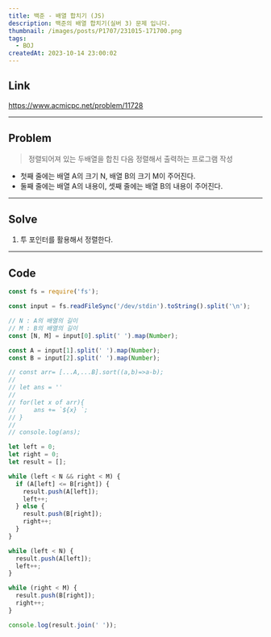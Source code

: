 ```yaml
---
title: 백준 - 배열 합치기 (JS)
description: 백준의 배열 합치기(실버 3) 문제 입니다.
thumbnail: /images/posts/P1707/231015-171700.png
tags:
  - BOJ
createdAt: 2023-10-14 23:00:02
---
```


## Link

https://www.acmicpc.net/problem/11728

<hr />

## Problem

> 정렬되어져 있는 두배열을 합친 다음 정렬해서 출력하는 프로그램 작성

- 첫째 줄에는 배열 A의 크기 N, 배열 B의 크기 M이 주어진다.
- 둘째 줄에는 배열 A의 내용이, 셋째 줄에는 배열 B의 내용이 주어진다.

<hr />

## Solve

1. 투 포인터를 활용해서 정렬한다.

<hr />

## Code

```javascript
const fs = require('fs');

const input = fs.readFileSync('/dev/stdin').toString().split('\n');

// N : A의 배열의 길이
// M : B의 배열의 길이
const [N, M] = input[0].split(' ').map(Number);

const A = input[1].split(' ').map(Number);
const B = input[2].split(' ').map(Number);

// const arr= [...A,...B].sort((a,b)=>a-b);
//
// let ans = ''
//
// for(let x of arr){
//     ans += `${x} `;
// }
//
// console.log(ans);

let left = 0;
let right = 0;
let result = [];

while (left < N && right < M) {
  if (A[left] <= B[right]) {
    result.push(A[left]);
    left++;
  } else {
    result.push(B[right]);
    right++;
  }
}

while (left < N) {
  result.push(A[left]);
  left++;
}

while (right < M) {
  result.push(B[right]);
  right++;
}

console.log(result.join(' '));
```
